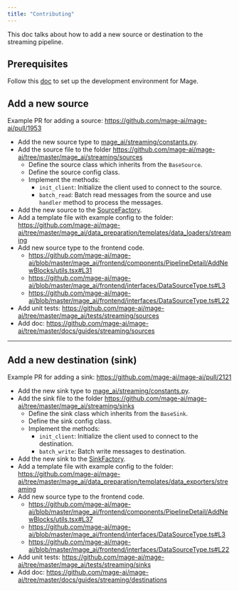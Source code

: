 ```yaml
---
title: "Contributing"
---
```


This doc talks about how to add a new source or destination to the streaming pipeline.

## Prerequisites
Follow this [doc](/contributing/overview) to set up the development environment for Mage.

## Add a new source

Example PR for adding a source: https://github.com/mage-ai/mage-ai/pull/1953

* Add the new source type to [mage_ai/streaming/constants.py](https://github.com/mage-ai/mage-ai/blob/master/mage_ai/streaming/constants.py).
* Add the source file to the folder https://github.com/mage-ai/mage-ai/tree/master/mage_ai/streaming/sources
    * Define the source class which inherits from the `BaseSource`.
    * Define the source config class.
    * Implement the methods:
        * `init_client`: Initialize the client used to connect to the source.
        * `batch_read`: Batch read messages from the source and use `handler` method to process the messages.
* Add the new source to the [SourceFactory](https://github.com/mage-ai/mage-ai/blob/master/mage_ai/streaming/sources/source_factory.py).
* Add a template file with example config to the folder: https://github.com/mage-ai/mage-ai/tree/master/mage_ai/data_preparation/templates/data_loaders/streaming
* Add new source type to the frontend code.
    * https://github.com/mage-ai/mage-ai/blob/master/mage_ai/frontend/components/PipelineDetail/AddNewBlocks/utils.tsx#L31
    * https://github.com/mage-ai/mage-ai/blob/master/mage_ai/frontend/interfaces/DataSourceType.ts#L3
    * https://github.com/mage-ai/mage-ai/blob/master/mage_ai/frontend/interfaces/DataSourceType.ts#L22
* Add unit tests: https://github.com/mage-ai/mage-ai/tree/master/mage_ai/tests/streaming/sources
* Add doc: https://github.com/mage-ai/mage-ai/tree/master/docs/guides/streaming/sources

---

## Add a new destination (sink)

Example PR for adding a sink: https://github.com/mage-ai/mage-ai/pull/2121

* Add the new sink type to [mage_ai/streaming/constants.py](https://github.com/mage-ai/mage-ai/blob/master/mage_ai/streaming/constants.py).
* Add the sink file to the folder https://github.com/mage-ai/mage-ai/tree/master/mage_ai/streaming/sinks
    * Define the sink class which inherits from the `BaseSink`.
    * Define the sink config class.
    * Implement the methods:
        * `init_client`: Initialize the client used to connect to the destination.
        * `batch_write`: Batch write messages to destination.
* Add the new sink to the [SinkFactory](https://github.com/mage-ai/mage-ai/blob/master/mage_ai/streaming/sinks/sink_factory.py).
* Add a template file with example config to the folder: https://github.com/mage-ai/mage-ai/tree/master/mage_ai/data_preparation/templates/data_exporters/streaming
* Add new source type to the frontend code.
    * https://github.com/mage-ai/mage-ai/blob/master/mage_ai/frontend/components/PipelineDetail/AddNewBlocks/utils.tsx#L37
    * https://github.com/mage-ai/mage-ai/blob/master/mage_ai/frontend/interfaces/DataSourceType.ts#L3
    * https://github.com/mage-ai/mage-ai/blob/master/mage_ai/frontend/interfaces/DataSourceType.ts#L22
* Add unit tests: https://github.com/mage-ai/mage-ai/tree/master/mage_ai/tests/streaming/sinks
* Add doc: https://github.com/mage-ai/mage-ai/tree/master/docs/guides/streaming/destinations
